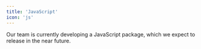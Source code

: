 ```yaml
---
title: 'JavaScript'
icon: 'js'
---
```


Our team is currently developing a JavaScript package, which we expect to release in the near future.